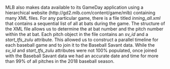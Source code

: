 MLB also makes data available to its GameDay application using a hierarchical website (http://gd2.mlb.com/content/game/mlb) containing many XML files.  For any particular game, there is a file titled _inning_all.xml_ that contains a sequential list of all at bats during the game.  The structure of the XML file allows us to determine the at bat number and the pitch number within the at bat.  Each pitch object in the file contains an _sv_id_ and a _start_tfs_zulu_ attribute.  This allowed us to construct a parallel timeline for each baseball game and to join it to the Baseball Savant data.  While the _sv_id_ and _start_tfs_zulu_ attributes were not 100% populated, once joined with the Baseball Savant data we had an accurate date and time for more than 99% of all pitches in the 2018 baseball season.